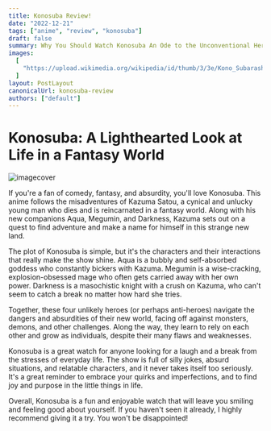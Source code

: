 ```yaml
---
title: Konosuba Review!
date: "2022-12-21"
tags: ["anime", "review", "konosuba"]
draft: false
summary: Why You Should Watch Konosuba An Ode to the Unconventional Heroes
images:
  [
    "https://upload.wikimedia.org/wikipedia/id/thumb/3/3e/Kono_Subarashii_Sekai_ni_Shukufuku_o%21_light_novel_volume_1_cover.jpg/220px-Kono_Subarashii_Sekai_ni_Shukufuku_o%21_light_novel_volume_1_cover.jpg",
  ]
layout: PostLayout
canonicalUrl: konosuba-review
authors: ["default"]
---
```


# Konosuba: A Lighthearted Look at Life in a Fantasy World

![imagecover](https://upload.wikimedia.org/wikipedia/id/thumb/3/3e/Kono_Subarashii_Sekai_ni_Shukufuku_o%21_light_novel_volume_1_cover.jpg/220px-Kono_Subarashii_Sekai_ni_Shukufuku_o%21_light_novel_volume_1_cover.jpg)

If you're a fan of comedy, fantasy, and absurdity, you'll love Konosuba. This anime follows the misadventures of Kazuma Satou, a cynical and unlucky young man who dies and is reincarnated in a fantasy world. Along with his new companions Aqua, Megumin, and Darkness, Kazuma sets out on a quest to find adventure and make a name for himself in this strange new land.

The plot of Konosuba is simple, but it's the characters and their interactions that really make the show shine. Aqua is a bubbly and self-absorbed goddess who constantly bickers with Kazuma. Megumin is a wise-cracking, explosion-obsessed mage who often gets carried away with her own power. Darkness is a masochistic knight with a crush on Kazuma, who can't seem to catch a break no matter how hard she tries.

Together, these four unlikely heroes (or perhaps anti-heroes) navigate the dangers and absurdities of their new world, facing off against monsters, demons, and other challenges. Along the way, they learn to rely on each other and grow as individuals, despite their many flaws and weaknesses.

Konosuba is a great watch for anyone looking for a laugh and a break from the stresses of everyday life. The show is full of silly jokes, absurd situations, and relatable characters, and it never takes itself too seriously. It's a great reminder to embrace your quirks and imperfections, and to find joy and purpose in the little things in life.

Overall, Konosuba is a fun and enjoyable watch that will leave you smiling and feeling good about yourself. If you haven't seen it already, I highly recommend giving it a try. You won't be disappointed!
